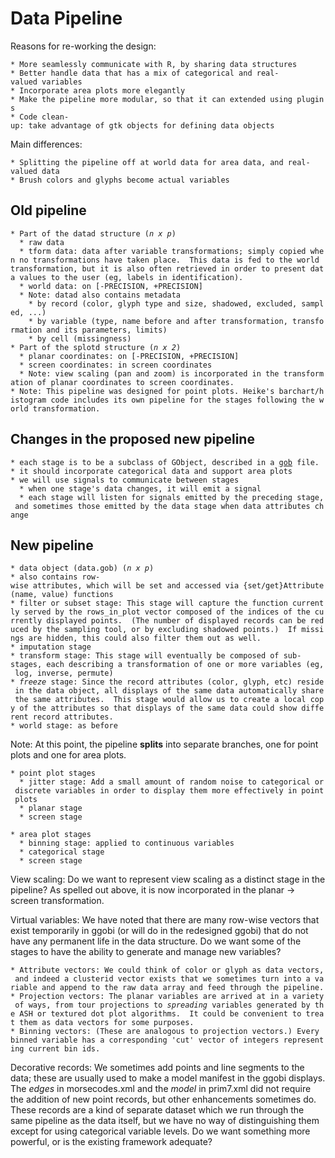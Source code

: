 = Data Pipeline =

Reasons for re-working the design:

 * More seamlessly communicate with R, by sharing data structures
 * Better handle data that has a mix of categorical and real-valued variables
 * Incorporate area plots more elegantly
 * Make the pipeline more modular, so that it can extended using plugins 
 * Code clean-up: take advantage of gtk objects for defining data objects

Main differences:

 * Splitting the pipeline off at world data for area data, and real-valued data
 * Brush colors and glyphs become actual variables

== Old pipeline == 

 * Part of the datad structure (''n x p'')
   * raw data
   * tform data: data after variable transformations; simply copied when no transformations have taken place.  This data is fed to the world transformation, but it is also often retrieved in order to present data values to the user (eg, labels in identification).
   * world data: on [-PRECISION, +PRECISION]
   * Note: datad also contains metadata
     * by record (color, glyph type and size, shadowed, excluded, sampled, ...)
     * by variable (type, name before and after transformation, transformation and its parameters, limits)
     * by cell (missingness) 
 * Part of the splotd structure (''n x 2'')
   * planar coordinates: on [-PRECISION, +PRECISION]
   * screen coordinates: in screen coordinates
   * Note: view scaling (pan and zoom) is incorporated in the transformation of planar coordinates to screen coordinates.
 * Note: This pipeline was designed for point plots. Heike's barchart/histogram code includes its own pipeline for the stages following the world transformation.

== Changes in the proposed new pipeline == 

 * each stage is to be a subclass of GObject, described in a [http://www.5z.com/jirka/gob.html gob] file.
 * it should incorporate categorical data and support area plots
 * we will use signals to communicate between stages
   * when one stage's data changes, it will emit a signal
   * each stage will listen for signals emitted by the preceding stage, and sometimes those emitted by the data stage when data attributes change

== New pipeline ==

 * data object (data.gob) (''n x p'')
 * also contains row-wise attributes, which will be set and accessed via {set/get}Attribute(name, value) functions
 * filter or subset stage: This stage will capture the function currently served by the rows_in_plot vector composed of the indices of the currently displayed points.  (The number of displayed records can be reduced by the sampling tool, or by excluding shadowed points.)  If missings are hidden, this could also filter them out as well.
 * imputation stage
 * transform stage: This stage will eventually be composed of sub-stages, each describing a transformation of one or more variables (eg, log, inverse, permute)
 * ''freeze'' stage: Since the record attributes (color, glyph, etc) reside in the data object, all displays of the same data automatically share the same attributes.  This stage would allow us to create a local copy of the attributes so that displays of the same data could show different record attributes.
 * world stage: as before

Note: At this point, the pipeline '''splits''' into separate branches, one for point plots and one for area plots.

 * point plot stages
   * jitter stage: Add a small amount of random noise to categorical or discrete variables in order to display them more effectively in point plots
   * planar stage
   * screen stage

 * area plot stages
   * binning stage: applied to continuous variables
   * categorical stage
   * screen stage

  
View scaling:  Do we want to represent view scaling as a distinct stage in the pipeline?  As spelled out above, it is now incorporated in the planar -> screen transformation.

Virtual variables:  We have noted that there are many row-wise vectors that exist temporarily in ggobi (or will do in the redesigned ggobi) that do not have any permanent life in the data structure.  Do we want some of the stages to have the ability to generate and manage new variables?
 * Attribute vectors: We could think of color or glyph as data vectors, and indeed a clusterid vector exists that we sometimes turn into a variable and append to the raw data array and feed through the pipeline.
 * Projection vectors: The planar variables are arrived at in a variety of ways, from tour projections to ''spreading'' variables generated by the ASH or textured dot plot algorithms.  It could be convenient to treat them as data vectors for some purposes.
 * Binning vectors: (These are analogous to projection vectors.) Every binned variable has a corresponding 'cut' vector of integers representing current bin ids.

Decorative records:  We sometimes add points and line segments to the data; these are usually used to make a model manifest in the ggobi displays.  The ''edges'' in morsecodes.xml and the ''model'' in prim7.xml did not require the addition of new point records, but other enhancements sometimes do.  These records are a kind of separate dataset which we run through the same pipeline as the data itself, but we have no way of distinguishing them except for using categorical variable levels.  Do we want something more powerful, or is the existing framework adequate?
